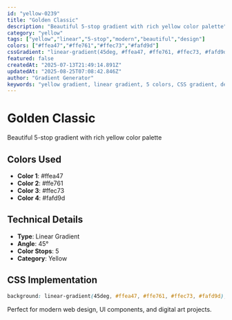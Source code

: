 ```yaml
---
id: "yellow-0239"
title: "Golden Classic"
description: "Beautiful 5-stop gradient with rich yellow color palette"
category: "yellow"
tags: ["yellow","linear","5-stop","modern","beautiful","design"]
colors: ["#ffea47","#ffe761","#ffec73","#fafd9d"]
cssGradient: "linear-gradient(45deg, #ffea47, #ffe761, #ffec73, #fafd9d)"
featured: false
createdAt: "2025-07-13T21:49:14.891Z"
updatedAt: "2025-08-25T07:08:42.846Z"
author: "Gradient Generator"
keywords: "yellow gradient, linear gradient, 5 colors, CSS gradient, design, #ffea47, #ffe761, #ffec73, #fafd9d"
---
```


# Golden Classic

Beautiful 5-stop gradient with rich yellow color palette

## Colors Used
- **Color 1**: #ffea47
- **Color 2**: #ffe761
- **Color 3**: #ffec73
- **Color 4**: #fafd9d

## Technical Details
- **Type**: Linear Gradient
- **Angle**: 45°
- **Color Stops**: 5
- **Category**: Yellow

## CSS Implementation
```css
background: linear-gradient(45deg, #ffea47, #ffe761, #ffec73, #fafd9d);
```

Perfect for modern web design, UI components, and digital art projects.
